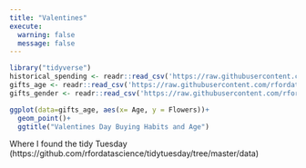 ```yaml
---
title: "Valentines"
execute:
  warning: false
  message: false
---
```


```r


library("tidyverse")
historical_spending <- readr::read_csv('https://raw.githubusercontent.com/rfordatascience/tidytuesday/master/data/2024/2024-02-13/historical_spending.csv')
gifts_age <- readr::read_csv('https://raw.githubusercontent.com/rfordatascience/tidytuesday/master/data/2024/2024-02-13/gifts_age.csv')
gifts_gender <- readr::read_csv('https://raw.githubusercontent.com/rfordatascience/tidytuesday/master/data/2024/2024-02-13/gifts_gender.csv')

ggplot(data=gifts_age, aes(x= Age, y = Flowers))+ 
  geom_point()+
  ggtitle("Valentines Day Buying Habits and Age")


```

Where I found the tidy Tuesday (https://github.com/rfordatascience/tidytuesday/tree/master/data)
